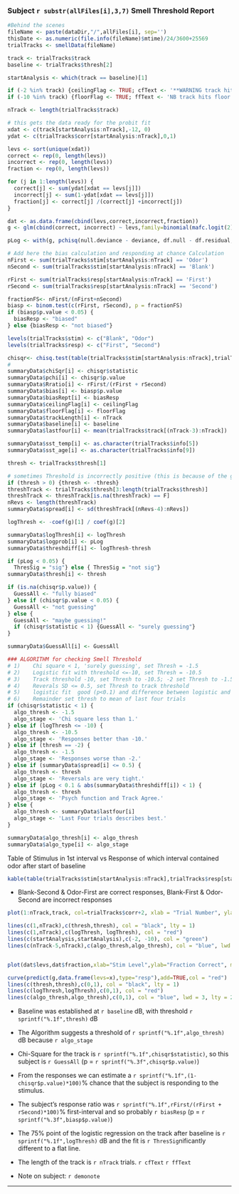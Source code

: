 ### Subject `r substr(allFiles[i],3,7)` Smell Threshold Report

```r
#Behind the scenes
fileName <- paste(dataDir,"/",allFiles[i], sep='')
thisDate <- as.numeric(file.info(fileName)$mtime)/24/3600+25569
trialTracks <- smellData(fileName)

track <- trialTracks$track
baseline <- trialTracks$thresh[2]

startAnalysis <- which(track == baseline)[1]

if (-2 %in% track) {ceilingFlag <- TRUE; cfText <- '**WARNING track hits ceiling**'} else {ceilingFlag <- FALSE; cfText <- ''}
if (-10 %in% track) {floorFlag <- TRUE; ffText <- 'NB track hits floor'} else {floorFlag <- FALSE; ffText <-''}

nTrack <- length(trialTracks$track)

# this gets the data ready for the probit fit
xdat <- c(track[startAnalysis:nTrack],-12, 0)
ydat <- c(trialTracks$corr[startAnalysis:nTrack],0,1)

levs <- sort(unique(xdat))
correct <- rep(0, length(levs))
incorrect <- rep(0, length(levs))
fraction <- rep(0, length(levs))

for (j in 1:length(levs)) {
  correct[j] <- sum(ydat[xdat == levs[j]])
  incorrect[j] <- sum(1-ydat[xdat == levs[j]])
  fraction[j] <- correct[j] /(correct[j] +incorrect[j])
}

dat <- as.data.frame(cbind(levs,correct,incorrect,fraction))
g <- glm(cbind(correct, incorrect) ~ levs,family=binomial(mafc.logit(2)),dat)

pLog <- with(g, pchisq(null.deviance - deviance, df.null - df.residual, lower.tail = FALSE))

# Add here the bias calculation and responding at chance Calculation
nFirst <- sum(trialTracks$stim[startAnalysis:nTrack] == 'Odor')
nSecond <- sum(trialTracks$stim[startAnalysis:nTrack] == 'Blank')

rFirst <- sum(trialTracks$resp[startAnalysis:nTrack] == 'First')
rSecond <- sum(trialTracks$resp[startAnalysis:nTrack] == 'Second')

fractionFS<- nFirst/(nFirst+nSecond)
biasp <- binom.test(c(rFirst, rSecond), p = fractionFS)
if (biasp$p.value < 0.05) {
  biasResp <- "biased"
} else {biasResp <- "not biased"}

levels(trialTracks$stim) <- c("Blank", "Odor")
levels(trialTracks$resp) <- c("First", "Second")

chisqr<- chisq.test(table(trialTracks$stim[startAnalysis:nTrack],trialTracks$resp[startAnalysis:nTrack]))
#                    
summaryData$chiSqr[i] <- chisqr$statistic
summaryData$pchi[i] <- chisqr$p.value
summaryData$Rratio[i] <- rFirst/(rFirst + rSecond)
summaryData$bias[i] <- biasp$p.value
summaryData$biasRept[i] <- biasResp
summaryData$ceilingFlag[i] <- ceilingFlag
summaryData$floorFlag[i] <- floorFlag
summaryData$trackLength[i] <- nTrack
summaryData$baseline[i] <- baseline
summaryData$lastfour[i] <- mean(trialTracks$track[(nTrack-3):nTrack])

summaryData$sst_temp[i] <- as.character(trialTracks$info[5])
summaryData$sst_age[i] <- as.character(trialTracks$info[9])

thresh <- trialTracks$thresh[1]

# sometimes Threshold is incorrectly positive (this is because of the geo mean)
if (thresh > 0) {thresh <- -thresh}
threshTrack <- trialTracks$thresh[3:length(trialTracks$thresh)]
threshTrack <- threshTrack[is.na(threshTrack) == F]
nRevs <- length(threshTrack)
summaryData$spread[i] <- sd(threshTrack[(nRevs-4):nRevs])

logThresh <- -coef(g)[1] / coef(g)[2]

summaryData$logThresh[i] <- logThresh
summaryData$logprob[i] <- pLog
summaryData$threshdiff[i] <- logThresh-thresh

if (pLog < 0.05) {
  ThresSig = "sig"} else { ThresSig = "not sig"}
summaryData$thresh[i] <- thresh

if (is.na(chisqr$p.value)) {
  GuessAll <- "fully biased"
} else if (chisqr$p.value < 0.05) {
  GuessAll <- "not guessing"
} else {
  GuessAll <- "maybe guessing!"
  if (chisqr$statistic < 1) {GuessAll <- "surely guessing"}
}

summaryData$GuessAll[i] <- GuessAll

### ALGORITHM for checking Smell Threshold
# 1)	Chi square < 1, 'surely guessing', set Thresh = -1.5
# 2)	Logistic fit with threshold <=-10, set Thresh = -10.5
# 3)	Track threshold -10, set Thresh to -10.5; -2 set Thresh to -1.5
# 4)	Reverals SD <= 0.5, set Thresh to track threshold
# 5)	logistic fit  good (p<0.1) and difference between logistic and track threshold is less than 1dB,  set Thresh to track threshold
# 6)	Remainder set thresh to mean of last four trials
if (chisqr$statistic < 1) {
  algo_thresh <- -1.5
  algo_stage <- 'Chi square less than 1.'
} else if (logThresh <= -10) {
  algo_thresh <- -10.5
  algo_stage <- 'Responses better than -10.'
} else if (thresh == -2) {
  algo_thresh <- -1.5
  algo_stage <- 'Responses worse than -2.'
} else if (summaryData$spread[i] <= 0.5) {
  algo_thresh <- thresh
  algo_stage <- 'Reversals are very tight.'
} else if (pLog < 0.1 & abs(summaryData$threshdiff[i]) < 1) {
  algo_thresh <- thresh
  algo_stage <- 'Psych function and Track Agree.'
} else {
  algo_thresh <- summaryData$lastfour[i]
  algo_stage <- 'Last Four trials describes best.'
}

summaryData$algo_thresh[i] <- algo_thresh
summaryData$algo_type[i] <- algo_stage

```

Table of Stimulus in 1st interval vs Response of which interval contained odor after start of baseline
```r
kable(table(trialTracks$stim[startAnalysis:nTrack],trialTracks$resp[startAnalysis:nTrack]))
```

* Blank-Second & Odor-First are correct responses, Blank-First & Odor-Second are incorrect responses
```r
plot(1:nTrack,track, col=trialTracks$corr+2, xlab = "Trial Number", ylab = "Smell Level", ylim = c(-11,-1), main = 'Track')

lines(c(1,nTrack),c(thresh,thresh), col = "black", lty = 1)
lines(c(1,nTrack),c(logThresh, logThresh), col = "red")
lines(c(startAnalysis,startAnalysis),c(-2, -10), col = "green")
lines(c(nTrack-5,nTrack),c(algo_thresh,algo_thresh), col = "blue", lwd = 3, lty = 2)


plot(dat$levs,dat$fraction,xlab="Stim Level",ylab="Fraction Correct", main = 'Track Logistic Fit',ylim=c(0,1), xlim= c(dat$levs[2]-1, dat$levs[length(dat$levs)-1]+1)) 

curve(predict(g,data.frame(levs=x),type="resp"),add=TRUE,col = "red")
lines(c(thresh,thresh),c(0,1), col = "black", lty = 1)
lines(c(logThresh,logThresh),c(0,1), col = "red")
lines(c(algo_thresh,algo_thresh),c(0,1), col = "blue", lwd = 3, lty = 2)
```

* Baseline was established at `r baseline` dB, with threshold `r sprintf("%.1f",thresh)` dB
* The Algorithm suggests a threshold of `r sprintf("%.1f",algo_thresh)` dB because `r algo_stage`

* Chi-Square for the track is `r sprintf("%.1f",chisqr$statistic)`, so this subject is `r GuessAll` (p = `r sprintf("%.3f",chisqr$p.value)`)
* From the responses we can estimate a ``r sprintf("%.1f",(1-chisqr$p.value)*100)``% chance that the subject is responding to the stimulus.
* The subject's response ratio was `r sprintf("%.1f",rFirst/(rFirst + rSecond)*100)`% first-interval and so probably `r biasResp` (p = `r sprintf("%.3f",biasp$p.value)`)

* The 75% point of the logistic regression on the track after baseline is `r sprintf("%.1f",logThresh)` dB and the fit is `r ThresSig`nificantly different to a flat line.

* The length of the track is `r nTrack` trials. `r cfText` `r ffText`

* Note on subject: `r demonote`

---

\pagebreak

